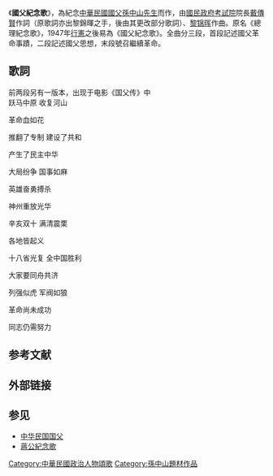 {{unreferenced|time=2014-12-03T16:13:13+00:00}}

《'''國父紀念歌'''》，為紀念[[中華民國國父|中華民國國父]][[孫中山先生|孫中山先生]]而作，由[[國民政府|國民政府]][[考試院|考試院]]院長[[戴傳賢|戴傳賢]]作詞（原歌詞亦出黎錦暉之手，後由其更改部分歌詞）、[[黎锦晖|黎锦晖]]作曲。原名《總理紀念歌》，1947年[[行憲|行憲]]之後易為《國父紀念歌》。全曲分三段，首段記述國父革命事蹟，二段記述國父思想，末段號召繼續革命。

== 歌詞 ==
{{quote|我們國父 首創[[辛亥革命|革命]] 革命血如花<br>推翻了[[清朝|專制]] 建設了[[中華民國|共和]] 產生了民主中華<br>民國新成 國事如麻 國父詳加[[建國方略|計畫]] 重新改革中華（另有版本為「重新改造中華」）<br><br>
[[三民主義|三民主義]] [[五權憲法|五權憲法]] 真理細推求<br>一世的辛勞 半生的奔走 為國家犧牲奮鬥<br>國父精神 永垂不朽 如同[[中華民國國旗|青天白日]] 千秋萬世長留<br><br>
民生凋敝（另有版本為「神州鼎沸」） 國步艱難 [[民國軍閥|禍患]]猶未已<br>莫散了團體 休灰了志氣 大家要互相勉勵<br>[[總理遺囑|國父遺言]] 不要忘記 革命尚未成功 同志仍須努力}}

前两段另有一版本，出现于电影《国父传》中
<br>
跃马中原 收复河山

革命血如花

推翻了专制 建设了共和

产生了民主中华

大局纷争 国事如麻

英雄奋勇搏杀

神州重放光华



辛亥双十 满清震栗

各地皆起义

十八省光复 全中国胜利

大家要同舟共济

列强似虎 军阀如狼

革命尚未成功

同志仍需努力

== 参考文献 ==
{{Reflist}}

== 外部链接 ==

== 参见 ==
* [[中华民国国父|中华民国国父]]
* [[蔣公紀念歌|蔣公紀念歌]]

{{孫中山}}
{{歌曲小作品}}

[[Category:中華民國政治人物頌歌|Category:中華民國政治人物頌歌]]
[[Category:孫中山題材作品|Category:孫中山題材作品]]